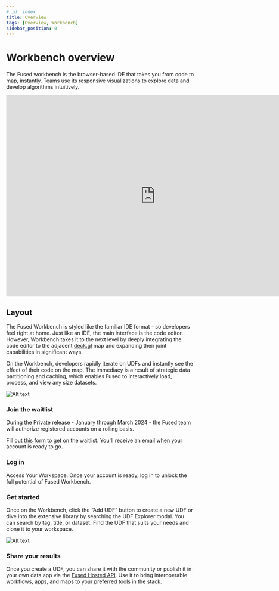 ```yaml
---
# id: index
title: Overview
tags: [Overview, Workbench]
sidebar_position: 0
---
```



# Workbench overview

The Fused workbench is the browser-based IDE that takes you from code to map, instantly. Teams use its responsive visualizations to explore data and develop algorithms intuitively.

<div class="video-wrapper">
  <iframe width="800" height="540" src="https://www.youtube.com/embed/UDD0nfL6DV8" frameborder="0" allowfullscreen></iframe>
</div>

## Layout

The Fused Workbench is styled like the familiar IDE format - so developers feel right at home. Just like an IDE, the main interface is the code editor. However, Workbench takes it to the next level by deeply integrating the code editor to the adjacent [deck.gl](http://deck.gl) map and expanding their joint capabilities in significant ways.

On the Workbench, developers rapidly iterate on UDFs and instantly see the effect of their code on the map. The immediacy is a result of strategic data partitioning and caching, which enables Fused to interactively load, process, and view any size datasets.

![Alt text](https://fused-magic.s3.us-west-2.amazonaws.com/docs_assets/image-17.png)



<DocCardList />



### Join the waitlist

During the Private release - January through March 2024 - the Fused team will authorize registered accounts on a rolling basis.

Fill out [this form](https://docs.google.com/forms/d/e/1FAIpQLSf9X-Tg-hDRW2ngMtewP--ZLjZx3gcVfEcfg2NdY3B_v2nnUQ/viewform) to get on the waitlist. You'll receive an email when your account is ready to go.


### Log in

Access Your Workspace. Once your account is ready, log in to unlock the full potential of Fused Workbench.

### Get started

Once on the Workbench, click the “Add UDF” button to create a new UDF or dive into the extensive library by searching the UDF Explorer modal. You can search by tag, title, or dataset. Find the UDF that suits your needs and clone it to your workspace.

![Alt text](https://fused-magic.s3.us-west-2.amazonaws.com/docs_assets/image.png)


### Share your results

Once you create a UDF, you can share it with the community or publish it in your own data app via the [Fused Hosted API](/docs/hosted-api/overview). Use it to bring interoperable workflows, apps, and maps to your preferred tools in the stack.
